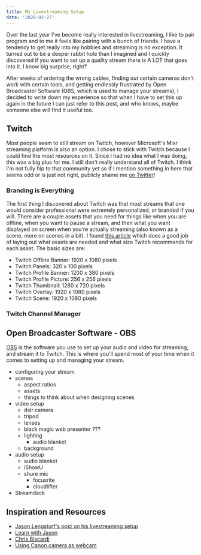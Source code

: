 ```yaml
---
title: My Livestreaming Setup
date: '2020-02-27'
---
```


Over the last year I've become really interested in livestreaming, I like to pair program and to me it feels like pairing with a bunch of friends. I have a tendency to get really into my hobbies and streaming is no exception. It turned out to be a deeper rabbit hole than I imagined and I quickly discovered if you want to set up a quality stream there is A LOT that goes into it. I know big surprise, right?

After weeks of ordering the wrong cables, finding out certain cameras don't work with certain tools, and getting endlessly frustrated by Open Broadcaster Software (OBS, which is used to manage your streams), I decided to write down my experience so that when I have to set this up again in the future I can just refer to this post, and who knows, maybe someone else will find it useful too.

## Twitch

Most people seem to still stream on Twitch, however Microsoft's Mixr streaming platform is also an option. I chose to stick with Twitch because I could find the most resources on it. Since I had no idea what I was doing, this was a big plus for me. I still don't really understand all of Twitch. I think I'm not fully hip to that community yet so if I mention something in here that seems odd or is just not right, publicly shame me [on Twitter](https://twitter.com/kurtkemple)!

### Branding is Everything

The first thing I discovered about Twitch was that most streams that one would consider professional were extremely personalized, or branded if you will. There are a couple assets that you need for things like when you are offline, when you want to pause a stream, and then what you want displayed on screen when you're actually streaming (also known as a scene, more on scenes in a bit).
I found [this article](https://streamplaygraphics.com/twitch-image-sizes/) which does a good job of laying out what assets are needed and what size Twitch recommends for each asset. The basic sizes are:

- Twitch Offline Banner: 1920 x 1080 pixels
- Twitch Panels: 320 x 100 pixels
- Twitch Profile Banner: 1200 x 380 pixels
- Twitch Profile Picture: 256 x 256 pixels
- Twitch Thumbnail: 1280 x 720 pixels
- Twitch Overlay: 1920 x 1080 pixels
- Twitch Scene: 1920 x 1080 pixels

### Twitch Channel Manager

## Open Broadcaster Software - OBS

[OBS](https://obsproject.com/) is the software you use to set up your audio and video for streaming, and stream it to Twitch. This is where you'll spend most of your time when it comes to setting up and managing your stream.

- configuring your stream
- scenes
  - aspect ratios
  - assets
  - things to think about when designing scenes
- video setup
  - dslr camera
  - tripod
  - lenses
  - black magic web presenter ???
  - lighting
    - audio blanket
  - background
- audio setup
  - audio blanket
  - iShowU
  - shure mic
    - focusrite
    - cloudlifter
- Streamdeck

## Inspiration and Resources

- [Jason Lengstorf's post on his livestreaming setup](https://www.notion.so/My-Livestreaming-Setup-9268f4e8e7fa4388bec915777735ad82)
- [Learn with Jason](https://www.twitch.tv/jlengstorf)
- [Chris Biscardi](https://www.twitch.tv/chrisbiscardi)
- [Using Canon camera as webcam](https://swizec.com/blog/connected-canon-dslr-webcam/swizec/7477)
